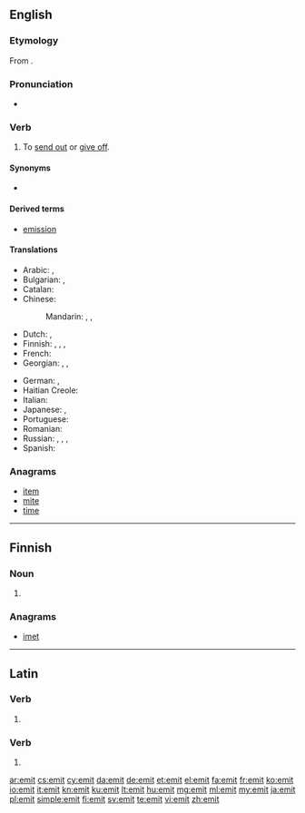 {{also|émit|émît}}
==English==

===Etymology===
From {{etyl|la|en}} {{term|emitto|lang=la}}.

===Pronunciation===
* {{IPA|/iˈmɪt/|lang=en}}

===Verb===
{{en-verb|emitt}}

# {{context|transitive|lang=en}} To [[send out]] or [[give off]].

====Synonyms====
* {{l|en|outsend}}

====Derived terms====
* [[emission]]

====Translations====
{{trans-top|to send out or give off}}
* Arabic: {{t|ar|نفث|tr=náfatha}},  {{t|ar|أصدر|tr='áSdara}}
* Bulgarian: {{t+|bg|изпускам|sc=Cyrl}}, {{t+|bg|излъчвам|sc=Cyrl}}
* Catalan: {{t+|ca|emetre}}
* Chinese:
*: Mandarin: {{t+|cmn|排放|tr=páifàng|sc=Hani}},  {{t+|cmn|散發|sc=Hani}},  {{t+|cmn|散发|tr=sànfā|sc=Hani}}
* Dutch: {{t+|nl|uitzenden}}, {{t+|nl|afgeven}}
* Finnish: {{t+|fi|päästää}}, {{t|fi|emittoida}}, {{t+|fi|lähettää}}, {{t+|fi|säteillä}}
* French: {{t+|fr|émettre}}
* Georgian: {{t|ka|გამოცემა|sc=Geor}}, {{t|ka|გამოყოფა|sc=Geor}}, {{t|ka|გამოსხივება|sc=Geor}}
{{trans-mid}}
* German: {{t+|de|emittieren}},  {{t|de|aussenden}}
* Haitian Creole: {{t|ht|emèt}}
* Italian: {{t+|it|emettere}}
* Japanese: {{t|ja|放つ|tr=はなつ, hanatsu}},  {{t+|ja|放射|alt=放射する|tr=ほうしゃする, hōsha-surú}}
* Portuguese: {{t+|pt|emitir}}
* Romanian: {{t+|ro|emite}}
* Russian: {{t+|ru|выбра́сывать}},  {{t+|ru|выделя́ть}},  {{t+|ru|испуска́ть}},  {{t+|ru|изверга́ть}}
* Spanish: {{t+|es|emitir}}
{{trans-bottom}}

===Anagrams===
* [[item]]
* [[mite]]
* [[time]]

----

==Finnish==

===Noun===
{{head|fi|noun form}}

# {{plural of|emi|lang=fi}}

===Anagrams===
* [[imet#Finnish|imet]]

----

==Latin==

===Verb===
{{la-verb-form|emit}}

# {{inflection of|emō||3|s|pres|actv|indc|lang=la}}

===Verb===
{{la-verb-form|ēmit}}

# {{inflection of|emō||3|s|perf|actv|indc|lang=la}}

[[ar:emit]]
[[cs:emit]]
[[cy:emit]]
[[da:emit]]
[[de:emit]]
[[et:emit]]
[[el:emit]]
[[fa:emit]]
[[fr:emit]]
[[ko:emit]]
[[io:emit]]
[[it:emit]]
[[kn:emit]]
[[ku:emit]]
[[lt:emit]]
[[hu:emit]]
[[mg:emit]]
[[ml:emit]]
[[my:emit]]
[[ja:emit]]
[[pl:emit]]
[[simple:emit]]
[[fi:emit]]
[[sv:emit]]
[[te:emit]]
[[vi:emit]]
[[zh:emit]]